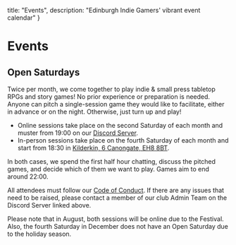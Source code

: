 
  title: "Events",
  description: "Edinburgh Indie Gamers' vibrant event calendar"
}

# Events

## Open Saturdays

Twice per month, we come together to play indie & small press tabletop RPGs and story games! No prior experience or preparation is needed. Anyone can pitch a single-session game they would like to facilitate, either in advance or on the night. Otherwise, just turn up and play!

* Online sessions take place on the second Saturday of each month and muster from 19:00 on our [Discord Server](https://discord.gg/6vNbsq5tSV).
* In-person sessions take place on the fourth Saturday of each month and start from 18:30 in [Kilderkin, 6 Canongate, EH8 8BT](https://kilderkingroup.co.uk/kilderkin-2/).

In both cases, we spend the first half hour chatting, discuss the pitched games, and decide which of them we want to play. Games aim to end around 22:00. 

All attendees must follow our [Code of Conduct](https://edinburgh-indie-gamers.netlify.app/code-of-conduct). If there are any issues that need to be raised, please contact a member of our club Admin Team on the Discord Server linked above. 

Please note that in August, both sessions will be online due to the Festival. Also, the fourth Saturday in December does not have an Open Saturday due to the holiday season. 


